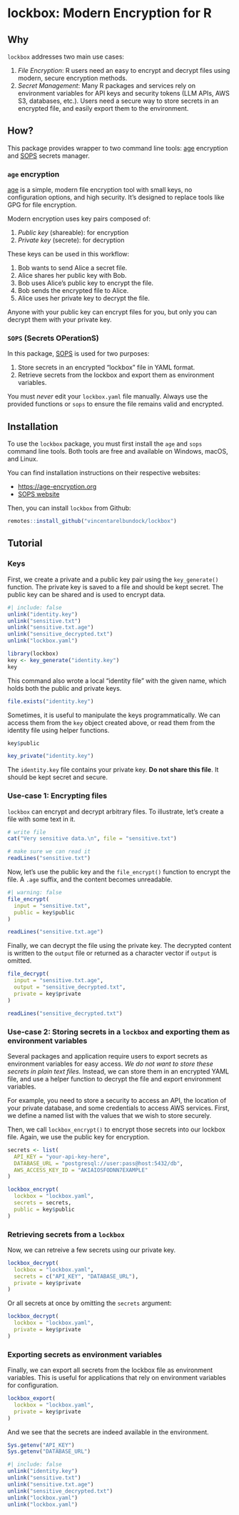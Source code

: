 # lockbox: Modern Encryption for R

## Why

`lockbox` addresses two main use cases:

1. _File Encryption_: R users need an easy to encrypt and decrypt files using modern, secure encryption methods.
2. _Secret Management_: Many R packages and services rely on environment variables for API keys and security tokens (LLM APIs, AWS S3, databases, etc.). Users need a secure way to store secrets in an encrypted file, and easily export them to the environment.

## How?

This package provides wrapper to two command line tools: [age](https://age-encryption.org) encryption and [SOPS](https://getsops.io/) secrets manager.

### `age` encryption

[age](https://age-encryption.org) is a simple, modern file encryption tool with small keys, no configuration options, and high security. It's designed to replace tools like GPG for file encryption.

Modern encryption uses key pairs composed of:

1. _Public key_ (shareable): for encryption 
2. _Private key_ (secrete): for decryption

These keys can be used in this workflow:

1. Bob wants to send Alice a secret file.
2. Alice shares her public key with Bob. 
3. Bob uses Alice's public key to encrypt the file. 
4. Bob sends the encrypted file to Alice. 
5. Alice uses her private key to decrypt the file.

Anyone with your public key can encrypt files for you, but only you can decrypt them with your private key.

### `SOPS` (Secrets OPerationS)

In this package, [SOPS](https://github.com/mozilla/sops) is used for two purposes:

1. Store secrets in an encrypted "lockbox" file in YAML format.
2. Retrieve secrets from the lockbox and export them as environment variables.

::::{.callout-warning}
You must _never_ edit your `lockbox.yaml` file manually. Always use the provided functions or `sops` to ensure the file remains valid and encrypted.
::::

## Installation

To use the `lockbox` package, you must first install the `age` and `sops` command line tools. Both tools are free and available on Windows, macOS, and Linux.

You can find installation instructions on their respective websites:

* [https://age-encryption.org](https://age-encryption.org)
* [SOPS website](https://getsops.io/)

Then, you can install `lockbox` from Github:

```r
remotes::install_github("vincentarelbundock/lockbox")
```

## Tutorial

### Keys

First, we create a private and a public key pair using the `key_generate()` function. The private key is saved to a file and should be kept secret. The public key can be shared and is used to encrypt data.

```r
#| include: false
unlink("identity.key")
unlink("sensitive.txt")
unlink("sensitive.txt.age")
unlink("sensitive_decrypted.txt")
unlink("lockbox.yaml")
```
```r
library(lockbox)
key <- key_generate("identity.key")
key
```

This command also wrote a local "identity file" with the given name, which holds both the public and private keys.

```r
file.exists("identity.key")
```

Sometimes, it is useful to manipulate the keys programmatically. We can access them from the `key` object created above, or read them from the identity file using helper functions.

```r
key$public

key_private("identity.key")
```

::::{.callout-warning}
The `identity.key` file contains your private key. **Do not share this file**. It should be kept secret and secure.
::::

### Use-case 1: Encrypting files

`lockbox` can encrypt and decrypt arbitrary files. To illustrate, let's create a file with some text in it.

```r
# write file
cat("Very sensitive data.\n", file = "sensitive.txt")

# make sure we can read it
readLines("sensitive.txt")
```

Now, let's use the public key and the `file_encrypt()` function to encrypt the file. A `.age` suffix, and the content becomes unreadable.

```r
#| warning: false
file_encrypt(
  input = "sensitive.txt",
  public = key$public
)

readLines("sensitive.txt.age")
```

Finally, we can decrypt the file using the private key. The decrypted content is written to the `output` file or returned as a character vector if `output` is omitted.

```r
file_decrypt(
  input = "sensitive.txt.age",
  output = "sensitive_decrypted.txt",
  private = key$private
)

readLines("sensitive_decrypted.txt")
```

### Use-case 2: Storing secrets in a `lockbox` and exporting them as environment variables

Several packages and application require users to export secrets as environment variables for easy access. _We do not want to store these secrets in plain text files._ Instead, we can store them in an encrypted YAML file, and use a helper function to decrypt the file and export environment variables.

For example, you need to store a security to access an API, the location of your private database, and some credentials to access AWS services. First, we define a named list with the values that we wish to store securely. 

Then, we call `lockbox_encrypt()` to encrypt those secrets into our lockbox file. Again, we use the public key for encryption.

```r
secrets <- list(
  API_KEY = "your-api-key-here",
  DATABASE_URL = "postgresql://user:pass@host:5432/db",
  AWS_ACCESS_KEY_ID = "AKIAIOSFODNN7EXAMPLE"
)

lockbox_encrypt(
  lockbox = "lockbox.yaml",
  secrets = secrets,
  public = key$public
)
```

### Retrieving secrets from a `lockbox`

Now, we can retreive a few secrets using our private key.

```r
lockbox_decrypt(
  lockbox = "lockbox.yaml",
  secrets = c("API_KEY", "DATABASE_URL"),
  private = key$private
)
```

Or all secrets at once by omitting the `secrets` argument:

```r
lockbox_decrypt(
  lockbox = "lockbox.yaml",
  private = key$private
)
```

### Exporting secrets as environment variables

Finally, we can export all secrets from the lockbox file as environment variables. This is useful for applications that rely on environment variables for configuration.

```r
lockbox_export(
  lockbox = "lockbox.yaml",
  private = key$private
)
```

And we see that the secrets are indeed available in the environment.

```r
Sys.getenv("API_KEY")
Sys.getenv("DATABASE_URL")
```

```r
#| include: false
unlink("identity.key")
unlink("sensitive.txt")
unlink("sensitive.txt.age")
unlink("sensitive_decrypted.txt")
unlink("lockbox.yaml")
unlink("lockbox.yaml")
```
